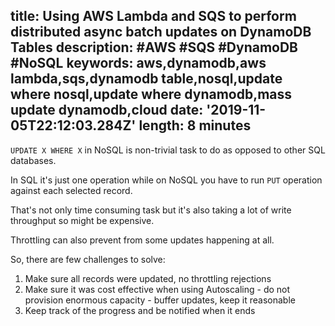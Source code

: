 title: Using AWS Lambda and SQS to perform distributed async batch updates on DynamoDB Tables
description: #AWS #SQS #DynamoDB #NoSQL
keywords: aws,dynamodb,aws lambda,sqs,dynamodb table,nosql,update where nosql,update where dynamodb,mass update dynamodb,cloud
date: '2019-11-05T22:12:03.284Z'
length: 8 minutes
----

`UPDATE X WHERE X` in NoSQL is non-trivial task to do as opposed to other SQL databases. 

In SQL it's just one operation while on NoSQL you have to run `PUT` operation against each selected record.

That's not only time consuming task but it's also taking a lot of write throughput so might be expensive. 

Throttling can also prevent from some updates happening at all.

So, there are few challenges to solve:

1. Make sure all records were updated, no throttling rejections
2. Make sure it was cost effective when using Autoscaling - do not provision enormous capacity - buffer updates, keep it reasonable
3. Keep track of the progress and be notified when it ends
